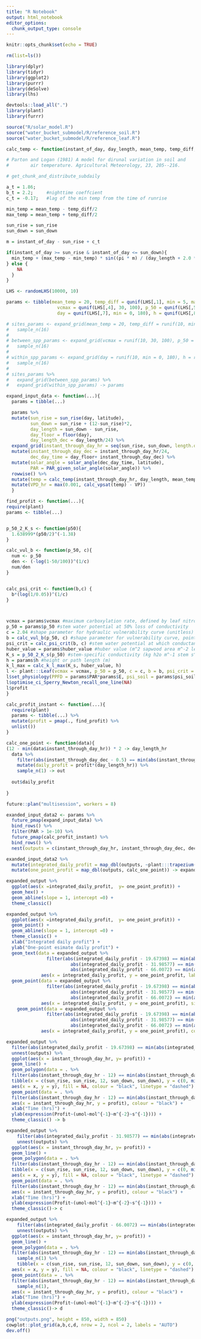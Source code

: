 ```yaml
---
title: "R Notebook"
output: html_notebook
editor_options: 
  chunk_output_type: console
---
```


```r
knitr::opts_chunk$set(echo = TRUE)
```

```r
rm(list=ls())

library(dplyr)
library(tidyr)
library(ggplot2)
library(purrr)
library(deSolve)
library(lhs)
```

```r
devtools::load_all(".")
library(plant)
library(furrr)
```


```r
source("R/solar_model.R")
source("water_bucket_submodel/R/reference_soil.R")
source("water_bucket_submodel/R/reference_leaf.R")
```

```r
calc_temp <- function(instant_of_day, day_length, mean_temp, temp_diff, sun_rise, sun_down){

# Parton and Logan (1981) A model for dirunal variation in soil and
#        air temperature. Agricultural Meteorology, 23, 205--216.

# get_chunk_and_distribute_subdaily

a_t = 1.86;
b_t = 2.2;     #nighttime coeffcient
c_t = -0.17;   #lag of the min temp from the time of runrise

min_temp = mean_temp - temp_diff/2
max_temp = mean_temp + temp_diff/2

sun_rise = sun_rise
sun_down = sun_down

m = instant_of_day - sun_rise + c_t

if(instant_of_day >= sun_rise & instant_of_day <= sun_down){
  min_temp + (max_temp - min_temp) * sin((pi * m) / (day_length + 2.0 * a_t))
} else {
    NA
  }
}

```

```r

LHS <- randomLHS(10000, 10)

params <- tibble(mean_temp = 20, temp_diff = qunif(LHS[,1], min = 5, max = 20), latitude = qunif(LHS[,2], min = 0, max = 60), VP = qunif(LHS[,3], 0.5, 2),
                   vcmax = qunif(LHS[,4], 30, 100), p_50 = qunif(LHS[,5], min = 1, max = 10), huber_value = qunif(LHS[,6], min = 0.000157/2, max =  0.000157*2),
                   day = qunif(LHS[,7], min = 0, 180), h = qunif(LHS[,8], min = 5, max = 80), E = qunif(LHS[,9], min = 0, max = 1), psi_soil = qunif(LHS[,10], 0, 10))

# sites_params <- expand_grid(mean_temp = 20, temp_diff = runif(10, min = 5, max = 20), latitude = runif(10, min = 0, max = 60), VP = runif(10, 0.5, 2)) %>%
#   sample_n(16)
# 
# between_spp_params <- expand_grid(vcmax = runif(10, 30, 100), p_50 = runif(10, min = 1, max = 10), huber_value = runif(10, min = 0.000157/2, max =  0.000157*2)) %>%
#   sample_n(16)
# 
# within_spp_params <- expand_grid(day = runif(10, min = 0, 180), h = runif(10, min = 5, max = 80), E = runif(10, min = 0, max = 1), psi_soil = runif(10, 0, 10)) %>%
#   sample_n(16)
# 
# sites_params %>%
#   expand_grid(between_spp_params) %>%
#   expand_grid(within_spp_params) -> params
```


```r
expand_input_data <- function(...){    
  params = tibble(...)  

  params %>%
  mutate(sun_rise = sun_rise(day, latitude),
         sun_down = sun_rise + (12-sun_rise)*2,
         day_length = sun_down - sun_rise,
         day_floor = floor(day),
         day_length_dec = day_length/24) %>%
  expand_grid(instant_through_day_hr = seq(sun_rise, sun_down, length.out = 100)) %>%
  mutate(instant_through_day_dec = instant_through_day_hr/24,
         dec_day_time = day_floor+ instant_through_day_dec) %>% 
  mutate(solar_angle = solar_angle(dec_day_time, latitude),
         PAR = PAR_given_solar_angle(solar_angle)) %>%
  rowwise() %>%
  mutate(temp = calc_temp(instant_through_day_hr, day_length, mean_temp, temp_diff, sun_rise, sun_down)) %>%
  mutate(VPD_hr = max(0.001, calc_vpsat(temp) - VP))
  }

```

```r
find_profit <- function(...){
require(plant)
params <- tibble(...)


p_50_2_K_s <- function(p50){
  1.638999*(p50/2)^(-1.38)
}

calc_vul_b <- function(p_50, c){
  num <- p_50
  den <- (-log(1-50/100))^(1/c)
  num/den
}


calc_psi_crit <- function(b,c) {
  b*(log(1/0.05))^(1/c)
}



vcmax = params$vcmax #maximum carboxylation rate, defined by leaf nitrogen (umol m^-2 s^-1) 
p_50 = params$p_50 #stem water potential at 50% loss of conductivity
c = 2.04 #shape parameter for hydraulic vulnerability curve (unitless) estimated from trait data in Austraits from Choat et al. 2012
b = calc_vul_b(p_50, c) #shape parameter for vulnerability curve, point of 37% conductance (-MPa) 
psi_crit = calc_psi_crit(b, c) #stem water potential at which conductance is 95%
huber_value = params$huber_value #huber value (m^2 sapwood area m^-2 leaf area)
K_s = p_50_2_K_s(p_50) #stem-specific conductivity (kg h2o m^-1 stem s^-1 MPa^-1)
h = params$h #height or path length (m)
k_l_max = calc_k_l_max(K_s, huber_value, h)
l <- plant:::Leaf(vcmax = vcmax, p_50 = p_50, c = c, b = b, psi_crit = psi_crit, beta=15000, beta_2 = 1, huber_value = huber_value, K_s = K_s, epsilon_leaf = 0.0001)
l$set_physiology(PPFD = params$PAR*params$E, psi_soil = params$psi_soil, k_l_max = k_l_max, atm_vpd = params$VPD_hr)
l$optimise_ci_Sperry_Newton_recall_one_line(NA)
l$profit
}
```


```r
calc_profit_instant <- function(...){
  require(plant)
  params <- tibble(...) %>%
  mutate(profit = pmap(., find_profit) %>%
  unlist())
}
```

```r
calc_one_point <- function(data){
(12 - min(data$instant_through_day_hr)) * 2 -> day_length_hr
  data %>%
    filter(abs(instant_through_day_dec - 0.5) == min(abs(instant_through_day_dec - 0.5))) %>%
    mutate(daily_profit = profit*(day_length_hr)) %>%
    sample_n(1) -> out
  
  out$daily_profit
  
}
```


```r
future::plan("multisession", workers = 8)
```


```r
exanded_input_data2 <- params %>%
  future_pmap(expand_input_data) %>%
  bind_rows() %>%
  filter(PAR > 1e-10) %>% 
  future_pmap(calc_profit_instant) %>%
  bind_rows() %>%
  nest(outputs = c(instant_through_day_hr, instant_through_day_dec, dec_day_time, solar_angle, PAR, temp, VPD_hr, profit))
```

```r
exanded_input_data2 %>%
  mutate(integrated_daily_profit = map_dbl(outputs, ~plant:::trapezium(.x$instant_through_day_hr, .x$profit))) %>%
  mutate(one_point_profit = map_dbl(outputs, calc_one_point)) -> expanded_output

expanded_output %>% 
  ggplot(aes(x =integrated_daily_profit,  y= one_point_profit)) +
  geom_hex() +
  geom_abline(slope = 1, intercept =0) +
  theme_classic()
```


```r
expanded_output %>% 
  ggplot(aes(x =integrated_daily_profit,  y= one_point_profit)) +
  geom_point() +
  geom_abline(slope = 1, intercept =0) +
  theme_classic() +
  xlab("Integrated daily profit") +
  ylab("One-point esimate daily profit") +
  geom_text(data = expanded_output %>%
               filter(abs(integrated_daily_profit - 19.67398) == min(abs(integrated_daily_profit - 19.67398)) |
                        abs(integrated_daily_profit - 31.98577) == min(abs(integrated_daily_profit - 31.98577)) | 
                        abs(integrated_daily_profit - 66.0072) == min(abs(integrated_daily_profit - 66.0072))),
             aes(x = integrated_daily_profit, y = one_point_profit, label = c("D", "B", "C")), nudge_y = c(-2, -2, -2)) +
  geom_point(data = expanded_output %>%
               filter(abs(integrated_daily_profit - 19.67398) == min(abs(integrated_daily_profit - 19.67398)) |
                        abs(integrated_daily_profit - 31.98577) == min(abs(integrated_daily_profit - 31.98577)) | 
                        abs(integrated_daily_profit - 66.0072) == min(abs(integrated_daily_profit - 66.0072))),
             aes(x = integrated_daily_profit, y = one_point_profit), size = 3, shape = 21) +
    geom_point(data = expanded_output %>%
               filter(abs(integrated_daily_profit - 19.67398) == min(abs(integrated_daily_profit - 19.67398)) |
                        abs(integrated_daily_profit - 31.98577) == min(abs(integrated_daily_profit - 31.98577)) | 
                        abs(integrated_daily_profit - 66.0072) == min(abs(integrated_daily_profit - 66.0072))),
             aes(x = integrated_daily_profit, y = one_point_profit), colour = "maroon")-> a

expanded_output %>%
  filter(abs(integrated_daily_profit - 19.67398) == min(abs(integrated_daily_profit - 19.67398))) %>%
  unnest(outputs) %>%
  ggplot(aes(x = instant_through_day_hr, y= profit)) +
  geom_line() +
  geom_polygon(data = . %>%
  filter(abs(instant_through_day_hr - 12) == min(abs(instant_through_day_hr - 12))) %>%
  tibble(x = c(sun_rise, sun_rise, 12, sun_down, sun_down), y = c(0, min(profit), min(profit), min(profit), 0)),
  aes(x = x, y = y), fill = NA, colour = "black", linetype = "dashed") +
  geom_point(data = . %>%
  filter(abs(instant_through_day_hr - 12) == min(abs(instant_through_day_hr - 12))),
  aes(x = instant_through_day_hr, y = profit), colour = "black") +
  xlab("Time (hrs)") +
  ylab(expression(Profit~(umol~mol^{-1}~m^{-2}~s^{-1}))) +
  theme_classic() -> b

expanded_output %>%
    filter(abs(integrated_daily_profit - 31.98577) == min(abs(integrated_daily_profit - 31.98577))) %>%
    unnest(outputs) %>%
  ggplot(aes(x = instant_through_day_hr, y= profit)) +
  geom_line() +
  geom_polygon(data = . %>%
  filter(abs(instant_through_day_hr - 12) == min(abs(instant_through_day_hr - 12))) %>%
  tibble(x = c(sun_rise, sun_rise, 12, sun_down, sun_down), y = c(0, min(profit), min(profit), min(profit), 0)),
  aes(x = x, y = y), fill = NA, colour = "black", linetype = "dashed") +
  geom_point(data = . %>%
  filter(abs(instant_through_day_hr - 12) == min(abs(instant_through_day_hr - 12))),
  aes(x = instant_through_day_hr, y = profit), colour = "black") +
  xlab("Time (hrs)") +
  ylab(expression(Profit~(umol~mol^{-1}~m^{-2}~s^{-1}))) +
  theme_classic()-> c

expanded_output %>%
    filter(abs(integrated_daily_profit - 66.0072) == min(abs(integrated_daily_profit - 66.0072))) %>%
    unnest(outputs) %>%
  ggplot(aes(x = instant_through_day_hr, y= profit)) +
  geom_line() +
  geom_polygon(data = . %>%
  filter(abs(instant_through_day_hr - 12) == min(abs(instant_through_day_hr - 12))) %>%
    sample_n(1) %>%
    tibble(x = c(sun_rise, sun_rise, 12, sun_down, sun_down), y = c(0, min(profit), min(profit), min(profit), 0)),
  aes(x = x, y = y), fill = NA, colour = "black", linetype = "dashed") +
  geom_point(data = . %>%
  filter(abs(instant_through_day_hr - 12) == min(abs(instant_through_day_hr - 12))) %>%
    sample_n(1),
  aes(x = instant_through_day_hr, y = profit), colour = "black") +
  xlab("Time (hrs)") +
  ylab(expression(Profit~(umol~mol^{-1}~m^{-2}~s^{-1}))) +
  theme_classic()-> d
```


```r
png("outputs.png", height = 850, width = 850)
cowplot::plot_grid(a,b,c,d, nrow = 2, ncol = 2, labels = "AUTO")
dev.off()
```
